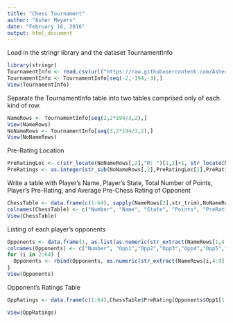 ```yaml
---
title: "Chess Tournament"
author: "Asher Meyers"
date: "February 16, 2016"
output: html_document
---
```


Load in the stringr library and the dataset TournamentInfo
```r
library(stringr)
TournamentInfo <- read.csv(url("https://raw.githubusercontent.com/AsherMeyers/DATA-607/master/tournamentinfo.txt"), sep = "|", stringsAsFactors=FALSE)
TournamentInfo <- TournamentInfo[seq(-2,-194,-3),]
View(TournamentInfo)
```


Separate the TournamentInfo table into two tables comprised only of each kind of row.
```r
NameRows <- TournamentInfo[seq(2,2*194/3,2),]
View(NameRows)
NoNameRows <- TournamentInfo[seq(3,2*194/3,2),]
View(NoNameRows)
```

Pre-Rating Location
```r
PreRatingLoc <- c(str_locate(NoNameRows[,2],"R: ")[1,2]+1, str_locate(NoNameRows[,2], "R: ")[1,2]+4)
PreRatings <- as.integer(str_sub(NoNameRows[,2],PreRatingLoc[1],PreRatingLoc[2]))
```

Write a table with Player’s Name, Player’s State, Total Number of Points, Player’s Pre-Rating, and Average Pre-Chess Rating of Opponent
```r
ChessTable <- data.frame(c(1:64), sapply(NameRows[2],str_trim),NoNameRows[1],NameRows[3], PreRatings)
colnames(ChessTable) <- c("Number", "Name", "State", "Points", "PreRating")
View(ChessTable)
```


Listing of each player's opponents
```r
Opponents <- data.frame(1, as.list(as.numeric(str_extract(NameRows[1,4:9],"[0-9]{1,2}"))))
colnames(Opponents) <- c("Number", "Opp1","Opp2","Opp3","Opp4","Opp5","Opp6")
for (i in 2:64) {
  Opponents <- rbind(Opponents, as.numeric(str_extract(NameRows[i,4:9],"[0-9]{1,2}")))
}
View(Opponents)
```

Opponent's Ratings Table

```r
OppRatings <- data.frame(c(1:64),ChessTable$PreRating[Opponents$Opp1[1:64]],ChessTable$PreRating[Opponents$Opp2[1:64]],ChessTable$PreRating[Opponents$Opp3[1:64]],ChessTable$PreRating[Opponents$Opp4[1:64]],ChessTable$PreRating[Opponents$Opp5[1:64]],ChessTable$PreRating[Opponents$Opp6[1:64]])

View(OppRatings)
```


```r

```

